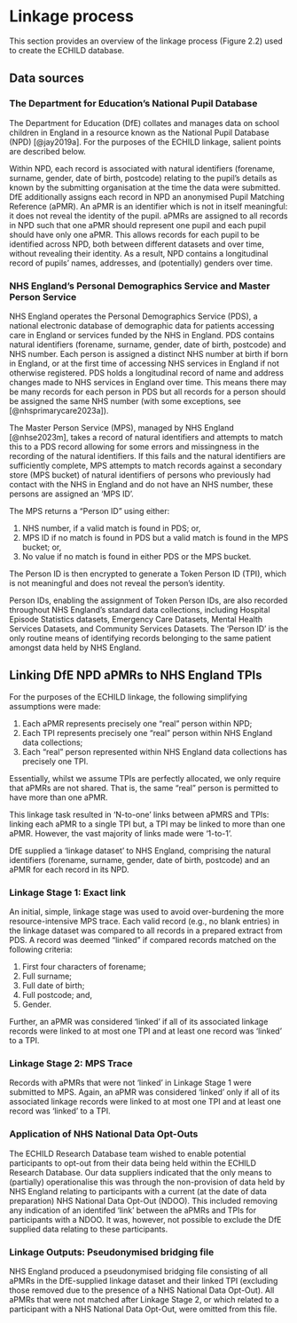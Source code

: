 # Linkage process {#sec-linkage}

This section provides an overview of the linkage process (Figure 2.2) used to create the 
ECHILD database. 

## Data sources

### The Department for Education's National Pupil Database 

The Department for Education (DfE) collates and manages data on school children in England 
in a resource known as the National Pupil Database (NPD) [@jay2019a]. For the purposes of 
the ECHILD linkage, salient points are described below. 

Within NPD, each record is associated 
with natural identifiers (forename, surname, gender, date of birth, postcode) relating to the 
pupil's details as known by the submitting organisation at the time the data were submitted. 
DfE additionally assigns each record in NPD an anonymised Pupil Matching Reference (aPMR). An 
aPMR is an identifier which is not in itself meaningful: it does not reveal the identity of 
the pupil. aPMRs are assigned to all records in NPD such that one aPMR should represent one 
pupil and each pupil should have only one aPMR. This allows records for each pupil to be 
identified across NPD, both between different datasets and over time, without revealing 
their identity. As a result, NPD contains a longitudinal record of pupils' names, addresses, 
and (potentially) genders over time.

### NHS England's Personal Demographics Service and Master Person Service 

NHS England operates the Personal Demographics Service (PDS), a national electronic database 
of demographic data for patients accessing care in England or services funded by the NHS in 
England. PDS contains natural identifiers (forename, surname, gender, date of birth, 
postcode) and NHS number. Each person is assigned a distinct NHS number at birth if born in 
England, or at the first time of accessing NHS services in England if not otherwise 
registered. PDS holds a longitudinal record of name and address changes made to NHS services 
in England over time. This means there may be many records for each person in PDS but all 
records for a person should be assigned the same NHS number (with some exceptions, see 
[@nhsprimarycare2023a]). 

The Master Person Service (MPS), managed by NHS England [@nhse2023m], takes a record of 
natural identifiers and attempts to match this to a PDS record allowing for some errors and 
missingness in the recording of the natural identifiers. If this fails and the natural 
identifiers are sufficiently complete, MPS attempts to match records against a secondary 
store (MPS bucket) of natural identifiers of persons who previously had contact with the 
NHS in England and do not have an NHS number, these persons are assigned an 'MPS ID'.

The MPS returns a "Person ID" using either: 

1. NHS number, if a valid match is found in PDS; or,
2. MPS ID if no match is found in PDS but a valid match is found in the MPS bucket; or,
3. No value if no match is found in either PDS or the MPS bucket.

The Person ID is then encrypted to generate a Token Person ID (TPI), which is not meaningful 
and does not reveal the person's identity.

Person IDs, enabling the assignment of Token Person IDs, are also recorded throughout NHS 
England's standard data collections, including Hospital Episode Statistics datasets, 
Emergency Care Datasets, Mental Health Services Datasets, and Community Services Datasets. 
The 'Person ID' is the only routine means of identifying records belonging to the same 
patient amongst data held by NHS England.

## Linking DfE NPD aPMRs to NHS England TPIs 

For the purposes of the ECHILD linkage, the following simplifying assumptions were made:

1. Each aPMR represents precisely one "real" person within NPD;
1. Each TPI represents precisely one "real" person within NHS England data collections;
1. Each "real" person represented within NHS England data collections has precisely one TPI.

Essentially, whilst we assume TPIs are perfectly allocated, we only require that aPMRs are 
not shared. That is, the same "real" person is permitted to have more than one aPMR.

This linkage task resulted in 'N-to-one' links between aPMRS and TPIs: linking each aPMR 
to a single TPI but, a TPI may be linked to more than one aPMR. However, the vast majority 
of links made were '1-to-1'.

DfE supplied a 'linkage dataset' to NHS England, comprising the natural identifiers 
(forename, surname, gender, date of birth, postcode) and an aPMR for each record in its NPD.

### Linkage Stage 1: Exact link 

An initial, simple, linkage stage was used to avoid over-burdening the more 
resource-intensive MPS trace. Each valid record (e.g., no blank entries) in the linkage 
dataset was compared to all records in a prepared extract from PDS. A record was deemed 
"linked" if compared records matched on the following criteria:

1. First four characters of forename;
1. Full surname;
1. Full date of birth;
1. Full postcode; and,
1. Gender.

Further, an aPMR was considered 'linked' if all of its associated linkage records were 
linked to at most one TPI and at least one record was 'linked' to a TPI.

### Linkage Stage 2: MPS Trace 

Records with aPMRs that were not 'linked' in Linkage Stage 1 were submitted to MPS. 
Again, an aPMR was considered 'linked' only if all of its associated linkage records 
were linked to at most one TPI and at least one record was 'linked' to a TPI.

### Application of NHS National Data Opt-Outs

The ECHILD Research Database team wished to enable potential participants to opt-out 
from their data being held within the ECHILD Research Database. Our data suppliers 
indicated that the only means to (partially) operationalise this was through the 
non-provision of data held by NHS England relating to participants with a current 
(at the date of data preparation) NHS National Data Opt-Out (NDOO). This included 
removing any indication of an identifed 'link' between the aPMRs and TPIs for 
participants with a NDOO. It was, however, not possible to exclude the DfE supplied 
data relating to these participants.

### Linkage Outputs: Pseudonymised bridging file 

NHS England produced a pseudonymised bridging file consisting of all aPMRs in the 
DfE-supplied linkage dataset and their linked TPI (excluding those removed due to 
the presence of a NHS National Data Opt-Out). All aPMRs that were not matched 
after Linkage Stage 2, or which related to a participant with a NHS National Data 
Opt-Out, were omitted from this file.
